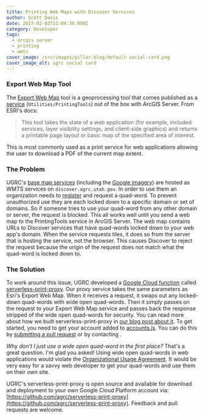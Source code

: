 ```yaml
---
title: Printing Web Maps with Discover Services
author: Scott Davis
date: 2017-02-02T21:04:30.000Z
category: Developer
tags:
  - arcgis server
  - printing
  - wmts
cover_image: /src/images/pillar-blog/default-social-card.png
cover_image_alt: ugrc social card
---
```



### Export Web Map Tool

The [Export Web Map](https://desktop.arcgis.com/en/arcmap/latest/tools/server-toolbox/export-web-map.htm) tool is a geoprocessing tool that comes published as a [service](https://resources.arcgis.com/en/help/rest/apiref/gp_exportwebmaptask.html) (`Utilities/PrintingTools`) out of the box with ArcGIS Server. From ESRI's docs:

> This tool takes the state of a web application (for example, included services, layer visibility settings, and client-side graphics) and returns a printable page layout or basic map of the specified area of interest.

This is most commonly used as a print service for web applications allowing the user to download a PDF of the current map extent.

### The Problem

UGRC's [base map services](/products/sgid/base-maps) (including the [Google imagery](/documentation/discover/licensed-imagery)) are hosted as WMTS services on `discover.agrc.utah.gov`. In order to use them an organization needs to [register](/products/sgid/base-maps) and request a quad-word. To prevent unauthorized use they are each locked down to a specific domain or set of domains. So if someone tries to use your quad-word from any other domain or server, the request is blocked. This all works well until you send a web map to the PrintingTools service in ArcGIS Server. The web map contains URLs to Discover services that have quad-words locked down to your web app's domain. When the service requests tiles, it does so from the server that is hosting the service, not the browser. This causes Discover to reject the request because the origin of the request does not match what the quad-word is locked down to.

### The Solution

To work around this issue, UGRC developed a [Google Cloud function](https://cloud.google.com/functions/) called [serverless-print-proxy](https://github.com/agrc/serverless-print-proxy). Our proxy service takes the same parameters as Esri's Export Web Map. When it receives a request, it swaps out any locked-down quad-words with wide open quad-words. Then it simply passes on the request to your Export Web Map service and passes back the response stripped of the wide open quad-words for security. You can read more about how we built serverless-print-proxy in [our blog post about it](/blog/2018-02-26-success-with-serverless). To get started, you need to get your account added to [accounts.js](https://github.com/agrc/serverless-print-proxy/blob/master/accounts.js). You can do this by [submitting a pull request](https://help.github.com/en/github/collaborating-with-issues-and-pull-requests/creating-a-pull-request) or by contacting <Contacts inline subject={frontmatter.title} contactKey='print_proxy' />.

_Why don't I just use a wide open quad-word in the first place?_ That's a great question. I'm glad you asked! Using wide open quad-words in web applications would violate the [Organizational Usage Agreement](https://docs.google.com/a/utah.gov/forms/d/e/1FAIpQLScL5uUQIvw7op_ZcF4bijxcoOMGhNF0MXwJNGqSXS6IbjbKhA/viewform). It would be very easy for a savvy web developer to get your quad-words and use them on their own site.

UGRC's serverless-print-proxy is open source and available for download and deployment to your own Google Cloud Platform account via: [https://github.com/agrc/serverless-print-proxy](https://github.com/agrc/serverless-print-proxy). Feedback and pull requests are welcome.
